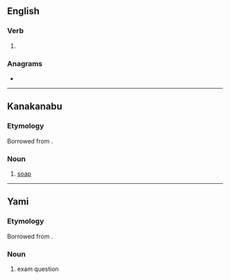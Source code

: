 ==English==

===Verb===
{{head|en|verb form}}

# {{present participle of|en|sike|nocat=1}}

===Anagrams===
* {{anagrams|en|a=giikns|skiing|skiïng}}

----

==Kanakanabu==

===Etymology===
Borrowed from {{bor|xnb|ja|石鹸|tr=sekken||soap}}.

===Noun===
{{head|xnb|noun}}

# [[soap]]

----

==Yami==

===Etymology===
Borrowed from {{bor|tao|ja|-}} {{ja-r|試験|し%けん|examination, exam, test}}.

===Noun===
{{head|tao|noun}}

# exam question